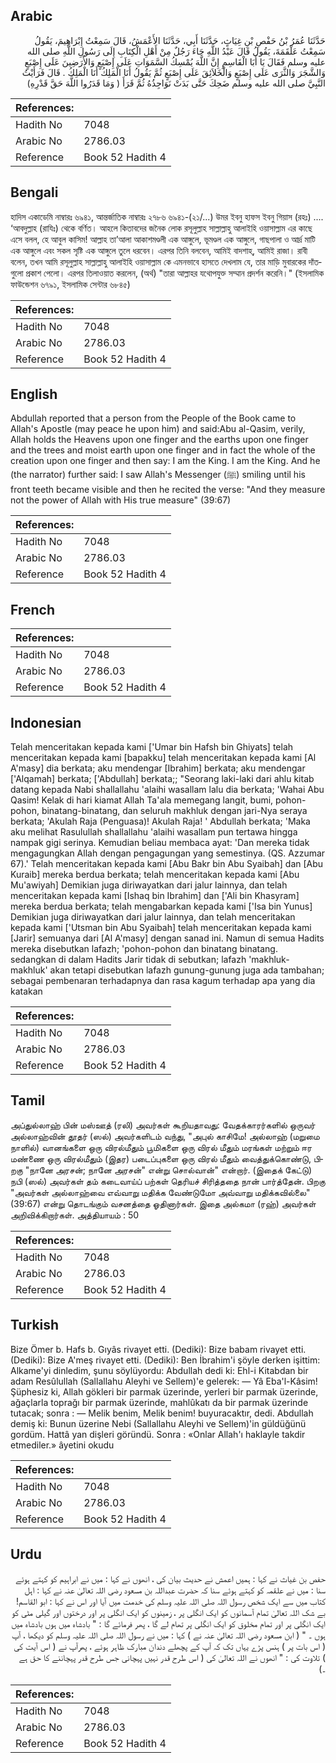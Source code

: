 ## Arabic


<div dir="rtl" lang="ar" style={{fontSize:'larger',backgroundColor:'#f8f9fa',padding:20}}>
حَدَّثَنَا عُمَرُ بْنُ حَفْصِ بْنِ غِيَاثٍ، حَدَّثَنَا أَبِي، حَدَّثَنَا الأَعْمَشُ، قَالَ سَمِعْتُ إِبْرَاهِيمَ، يَقُولُ سَمِعْتُ عَلْقَمَةَ، يَقُولُ قَالَ عَبْدُ اللَّهِ جَاءَ رَجُلٌ مِنْ أَهْلِ الْكِتَابِ إِلَى رَسُولِ اللَّهِ صلى الله عليه وسلم فَقَالَ يَا أَبَا الْقَاسِمِ إِنَّ اللَّهَ يُمْسِكُ السَّمَوَاتِ عَلَى إِصْبَعٍ وَالأَرَضِينَ عَلَى إِصْبَعٍ وَالشَّجَرَ وَالثَّرَى عَلَى إِصْبَعٍ وَالْخَلاَئِقَ عَلَى إِصْبَعٍ ثُمَّ يَقُولُ أَنَا الْمَلِكُ أَنَا الْمَلِكُ ‏.‏ قَالَ فَرَأَيْتُ النَّبِيَّ صلى الله عليه وسلم ضَحِكَ حَتَّى بَدَتْ نَوَاجِذُهُ ثُمَّ قَرَأَ ‏(‏ وَمَا قَدَرُوا اللَّهَ حَقَّ قَدْرِهِ‏)‏
</div>
<div style={{backgroundColor:'#f8f9fa',padding:20, marginBottom: 10}}><table> <thead> <tr> <th>References:</th> <th></th> </tr> </thead> <tbody><tr><td>Hadith No</td><td>7048</td></tr><tr><td>Arabic No</td><td>2786.03</td></tr><tr><td>Reference</td><td>Book 52 Hadith 4</td></tr></tbody></table></div>

## Bengali


<div dir="ltr" lang="bn" style={{fontSize:'larger',backgroundColor:'#f8f9fa',padding:20}}>
হাদিস একাডেমি নাম্বারঃ ৬৯৪১, আন্তর্জাতিক নাম্বারঃ ২৭৮৬ ৬৯৪১-(২১/...) উমর ইবনু হাফস ইবনু গিয়াস (রহঃ) .... ‘আবদুল্লাহ (রাযিঃ) থেকে বর্ণিত। আহলে কিতাবদের জনৈক লোক রসূলুল্লাহ সাল্লাল্লাহু আলাইহি ওয়াসাল্লাম এর কাছে এসে বলল, হে আবুল কাসিম! আল্লাহ তা’আলা আকাশমণ্ডলী এক আঙ্গুলে, ভূমণ্ডল এক আঙ্গুলে, গাছপালা ও আর্দ্র মাটি এক আঙ্গুলে এবং সকল সৃষ্টি এক আঙ্গুলে তুলে ধরবেন। এরপর তিনি বলবেন, আমিই বাদশাহ্, আমিই রাজা। রাবী বলেন, তখন আমি রসূলুল্লাহ সাল্লাল্লাহু আলাইহি ওয়াসাল্লাম কে এমনভাবে হাসতে দেখলাম যে, তার মাড়ি মুবারকের দাঁতগুলো প্রকাশ পেলো। এরপর তিলাওয়াত করলেন, (অর্থ) "তারা আল্লাহর যথোপযুক্ত সম্মান প্রদর্শন করেনি।" (ইসলামিক ফাউন্ডেশন ৬৭৯১, ইসলামিক সেন্টার ৬৮৪৫)
</div>
<div style={{backgroundColor:'#f8f9fa',padding:20, marginBottom: 10}}><table> <thead> <tr> <th>References:</th> <th></th> </tr> </thead> <tbody><tr><td>Hadith No</td><td>7048</td></tr><tr><td>Arabic No</td><td>2786.03</td></tr><tr><td>Reference</td><td>Book 52 Hadith 4</td></tr></tbody></table></div>

## English


<div dir="ltr" lang="en" style={{fontSize:'larger',backgroundColor:'#f8f9fa',padding:20}}>
Abdullah reported that a person from the People of the Book came to Allah's Apostle (may peace he upon him) and said:Abu al-Qasim, verily, Allah holds the Heavens upon one finger and the earths upon one finger and the trees and moist earth upon one finger and in fact the whole of the creation upon one finger and then say: I am the King. I am the King. And he (the narrator) further said: I saw Allah's Messenger (ﷺ) smiling until his front teeth became visible and then he recited the verse: "And they measure not the power of Allah with His true measure" (39:67)
</div>
<div style={{backgroundColor:'#f8f9fa',padding:20, marginBottom: 10}}><table> <thead> <tr> <th>References:</th> <th></th> </tr> </thead> <tbody><tr><td>Hadith No</td><td>7048</td></tr><tr><td>Arabic No</td><td>2786.03</td></tr><tr><td>Reference</td><td>Book 52 Hadith 4</td></tr></tbody></table></div>

## French


<div dir="ltr" lang="fr" style={{fontSize:'larger',backgroundColor:'#f8f9fa',padding:20}}>

</div>
<div style={{backgroundColor:'#f8f9fa',padding:20, marginBottom: 10}}><table> <thead> <tr> <th>References:</th> <th></th> </tr> </thead> <tbody><tr><td>Hadith No</td><td>7048</td></tr><tr><td>Arabic No</td><td>2786.03</td></tr><tr><td>Reference</td><td>Book 52 Hadith 4</td></tr></tbody></table></div>

## Indonesian


<div dir="ltr" lang="id" style={{fontSize:'larger',backgroundColor:'#f8f9fa',padding:20}}>
Telah menceritakan kepada kami ['Umar bin Hafsh bin Ghiyats] telah menceritakan kepada kami [bapakku] telah menceritakan kepada kami [Al A'masy] dia berkata; aku mendengar [Ibrahim] berkata; aku mendengar ['Alqamah] berkata; ['Abdullah] berkata;; "Seorang laki-laki dari ahlu kitab datang kepada Nabi shallallahu 'alaihi wasallam lalu dia berkata; 'Wahai Abu Qasim! Kelak di hari kiamat Allah Ta'ala memegang langit, bumi, pohon-pohon, binatang-binatang, dan seluruh makhluk dengan jari-Nya seraya berkata; 'Akulah Raja (Penguasa)! Akulah Raja! ' Abdullah berkata; 'Maka aku melihat Rasulullah shallallahu 'alaihi wasallam pun tertawa hingga nampak gigi serinya. Kemudian beliau membaca ayat: 'Dan mereka tidak mengagungkan Allah dengan pengagungan yang semestinya. (QS. Azzumar 67).' Telah menceritakan kepada kami [Abu Bakr bin Abu Syaibah] dan [Abu Kuraib] mereka berdua berkata; telah menceritakan kepada kami [Abu Mu'awiyah] Demikian juga diriwayatkan dari jalur lainnya, dan telah menceritakan kepada kami [Ishaq bin Ibrahim] dan ['Ali bin Khasyram] mereka berdua berkata; telah mengabarkan kepada kami ['Isa bin Yunus] Demikian juga diriwayatkan dari jalur lainnya, dan telah menceritakan kepada kami ['Utsman bin Abu Syaibah] telah menceritakan kepada kami [Jarir] semuanya dari [Al A'masy] dengan sanad ini. Namun di semua Hadits mereka disebutkan lafazh; 'pohon-pohon dan binatang binatang. sedangkan di dalam Hadits Jarir tidak di sebutkan; lafazh 'makhluk-makhluk' akan tetapi disebutkan lafazh gunung-gunung juga ada tambahan; sebagai pembenaran terhadapnya dan rasa kagum terhadap apa yang dia katakan
</div>
<div style={{backgroundColor:'#f8f9fa',padding:20, marginBottom: 10}}><table> <thead> <tr> <th>References:</th> <th></th> </tr> </thead> <tbody><tr><td>Hadith No</td><td>7048</td></tr><tr><td>Arabic No</td><td>2786.03</td></tr><tr><td>Reference</td><td>Book 52 Hadith 4</td></tr></tbody></table></div>

## Tamil


<div dir="ltr" lang="ta" style={{fontSize:'larger',backgroundColor:'#f8f9fa',padding:20}}>
அப்துல்லாஹ் பின் மஸ்ஊத் (ரலி) அவர்கள் கூறியதாவது: வேதக்காரர்களில் ஒருவர் அல்லாஹ்வின் தூதர் (ஸல்) அவர்களிடம் வந்து, "அபுல் காசிமே! அல்லாஹ் (மறுமை நாளில்) வானங்களை ஒரு விரல்மீதும் பூமிகளை ஒரு விரல் மீதும் மரங்கள் மற்றும் ஈர மண்ணை ஒரு விரல்மீதும் (இதர) படைப்புகளை ஒரு விரல் மீதும் வைத்துக்கொண்டு, பிறகு "நானே அரசன்; நானே அரசன்" என்று சொல்வான்" என்றார். (இதைக் கேட்டு) நபி (ஸல்) அவர்கள் தம் கடைவாய்ப் பற்கள் தெரியச் சிரித்ததை நான் பார்த்தேன். பிறகு "அவர்கள் அல்லாஹ்வை எவ்வாறு மதிக்க வேண்டுமோ அவ்வாறு மதிக்கவில்லை" (39:67) என்று தொடங்கும் வசனத்தை ஓதினார்கள். இதை அல்கமா (ரஹ்) அவர்கள் அறிவிக்கிறார்கள். அத்தியாயம் : 50
</div>
<div style={{backgroundColor:'#f8f9fa',padding:20, marginBottom: 10}}><table> <thead> <tr> <th>References:</th> <th></th> </tr> </thead> <tbody><tr><td>Hadith No</td><td>7048</td></tr><tr><td>Arabic No</td><td>2786.03</td></tr><tr><td>Reference</td><td>Book 52 Hadith 4</td></tr></tbody></table></div>

## Turkish


<div dir="ltr" lang="tr" style={{fontSize:'larger',backgroundColor:'#f8f9fa',padding:20}}>
Bize Ömer b. Hafs b. Gıyâs rivayet etti. (Dediki): Bize babam rivayet etti. (Dediki): Bize A'meş rivayet etti. (Dediki): Ben İbrahim'i şöyle derken işittim: Alkame'yi dinledim, şunu söylüyordu: Abdullah dedi ki: Ehl-i Kitabdan bir adam Resûlullah (Sallallahu Aleyhi ve Sellem)'e gelerek: — Yâ Eba'l-Kâsim! Şüphesiz ki, Allah gökleri bir parmak üzerinde, yerleri bir parmak üzerinde, ağaçlarla toprağı bir parmak üzerinde, mahlûkatı da bir parmak üzerinde tutacak; sonra : — Melik benim, Melik benim! buyuracaktır, dedi. Abdullah demiş ki: Bunun üzerine Nebi (Sallallahu Aleyhi ve Sellem)'in güldüğünü gordüm. Hattâ yan dişleri göründü. Sonra : «Onlar Allah'ı haklayle takdir etmediler.» âyetini okudu
</div>
<div style={{backgroundColor:'#f8f9fa',padding:20, marginBottom: 10}}><table> <thead> <tr> <th>References:</th> <th></th> </tr> </thead> <tbody><tr><td>Hadith No</td><td>7048</td></tr><tr><td>Arabic No</td><td>2786.03</td></tr><tr><td>Reference</td><td>Book 52 Hadith 4</td></tr></tbody></table></div>

## Urdu


<div dir="rtl" lang="ur" style={{fontSize:'larger',backgroundColor:'#f8f9fa',padding:20}}>
حفص بن غیاث نے کہا : ہمیں اعمش نے حدیث بیان کی ، انھوں نے کہا : میں نے ابراہیم کو کہتے ہوئے سنا : میں نے علقمہ کو کہتے ہوئے سنا کہ حضرت عبداللہ بن مسعود رضی اللہ تعالیٰ عنہ نے کہا : اہل کتاب میں سے ایک شخص رسول اللہ صلی اللہ علیہ وسلم کی خدمت میں آیا اور اس نے کہا : ابو القاسم! بے شک اللہ تعالیٰ تمام آسمانوں کو ایک انگلی پر ، زمینوں کو ایک انگلی پر اور درختوں اور گیلی مٹی کو ایک انگلی پر اور تمام مخلوق کو ایک انگلی پر تھام لے گا ، پھر فرمائے گا : " بادشاہ میں ہوں بادشاہ میں ہوں ۔ " ( ابن مسعود رضی اللہ تعالیٰ عنہ نے ) کہا : میں نے رسول اللہ صلی اللہ علیہ وسلم کو دیکھا ، آپ ( اس بات پر ) ہنس پڑے یہاں تک کہ آپ کے پچھلے دندان مبارک ظاہر ہوئے ، پھرآپ نے ( اس آیت کی ) تلاوت کی : " انھوں نے اللہ تعالیٰ کی ( اس طرح قدر نہیں پہچانی جس طرح قدر پہچاننے کا حق ہے ۔)
</div>
<div style={{backgroundColor:'#f8f9fa',padding:20, marginBottom: 10}}><table> <thead> <tr> <th>References:</th> <th></th> </tr> </thead> <tbody><tr><td>Hadith No</td><td>7048</td></tr><tr><td>Arabic No</td><td>2786.03</td></tr><tr><td>Reference</td><td>Book 52 Hadith 4</td></tr></tbody></table></div>